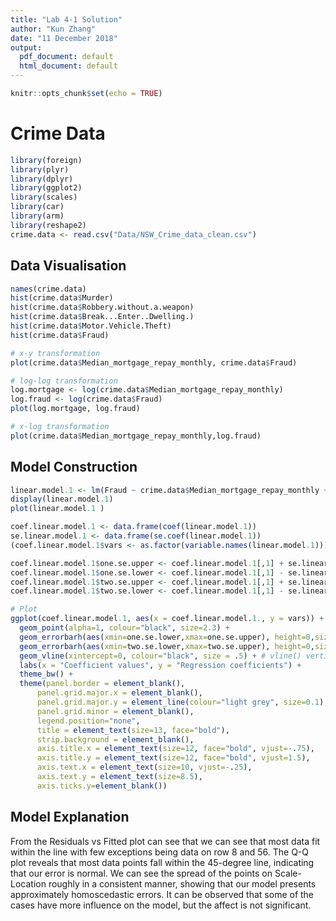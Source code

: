 ```yaml
---
title: "Lab 4-1 Solution"
author: "Kun Zhang"
date: "11 December 2018"
output:
  pdf_document: default
  html_document: default
---
```


```r
knitr::opts_chunk$set(echo = TRUE)
```

# Crime Data
```r
library(foreign)
library(plyr)
library(dplyr)
library(ggplot2)
library(scales)
library(car)
library(arm)
library(reshape2)
crime.data <- read.csv("Data/NSW_Crime_data_clean.csv")

```

## Data Visualisation
```r
names(crime.data)
hist(crime.data$Murder)
hist(crime.data$Robbery.without.a.weapon)
hist(crime.data$Break...Enter..Dwelling.)
hist(crime.data$Motor.Vehicle.Theft)
hist(crime.data$Fraud)

# x-y transformation
plot(crime.data$Median_mortgage_repay_monthly, crime.data$Fraud)

# log-log transformation
log.mortgage <- log(crime.data$Median_mortgage_repay_monthly)
log.fraud <- log(crime.data$Fraud)
plot(log.mortgage, log.fraud)

# x-log transformation
plot(crime.data$Median_mortgage_repay_monthly,log.fraud)
```


## Model Construction
```r
linear.model.1 <- lm(Fraud ~ crime.data$Median_mortgage_repay_monthly + crime.data$Median_rent_weekly + crime.data$Median_tot_hhd_inc_weekly + crime.data$Average_household_size, data=crime.data)
display(linear.model.1)
plot(linear.model.1 )

coef.linear.model.1 <- data.frame(coef(linear.model.1))
se.linear.model.1 <- data.frame(se.coef(linear.model.1))
(coef.linear.model.1$vars <- as.factor(variable.names(linear.model.1)))

coef.linear.model.1$one.se.upper <- coef.linear.model.1[,1] + se.linear.model.1[,1]
coef.linear.model.1$one.se.lower <- coef.linear.model.1[,1] - se.linear.model.1[,1]
coef.linear.model.1$two.se.upper <- coef.linear.model.1[,1] + se.linear.model.1[,1] *2
coef.linear.model.1$two.se.lower <- coef.linear.model.1[,1] - se.linear.model.1[,1] *2

# Plot
ggplot(coef.linear.model.1, aes(x = coef.linear.model.1., y = vars)) +
  geom_point(alpha=1, colour="black", size=2.3) +   
  geom_errorbarh(aes(xmin=one.se.lower,xmax=one.se.upper), height=0,size=.75) +
  geom_errorbarh(aes(xmin=two.se.lower,xmax=two.se.upper), height=0,size=.25) +
  geom_vline(xintercept=0, colour="black", size = .5) + # vline() vertica line
  labs(x = "Coefficient values", y = "Regression coefficients") + 
  theme_bw() +
  theme(panel.border = element_blank(), 
      panel.grid.major.x = element_blank(), 
      panel.grid.major.y = element_line(colour="light grey", size=0.1), 
      panel.grid.minor = element_blank(), 
      legend.position="none", 
      title = element_text(size=13, face="bold"), 
      strip.background = element_blank(), 
      axis.title.x = element_text(size=12, face="bold", vjust=-.75), 
      axis.title.y = element_text(size=12, face="bold", vjust=1.5), 
      axis.text.x = element_text(size=10, vjust=-.25), 
      axis.text.y = element_text(size=8.5), 
      axis.ticks.y=element_blank())
```


## Model Explanation
From the Residuals vs Fitted plot can see that we can see that most data fit within the line with few exceptions being data on row 8 and 56. The Q-Q plot reveals that most data points fall within the 45-degree line, indicating that our error is normal. We can see the spread of the points on Scale-Location roughly in a consistent manner, showing that our model presents approximately homoscedastic errors. It can be observed that some of the cases have more influence on the model, but the affect is not significant. 


